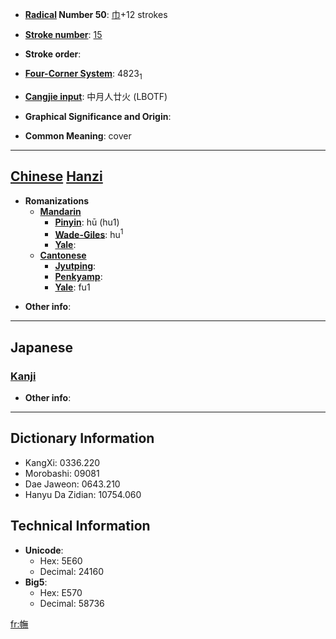 * '''[[Wiktionary:Chinese radical index| Radical]] Number 50''': [[Wiktionary:Chinese radical index 巾|巾]]+12 strokes

* '''[[Wiktionary:Chinese total strokes index|Stroke number]]''': [[Wiktionary:Chinese total strokes index 15|15]]

* '''Stroke order''': 

* '''[[Wiktionary:Chinese four corner index|Four-Corner System]]''': 4823<sub>1</sub>

* '''[[Wiktionary:Chinese Cangjie index|Cangjie input]]''': 中月人廿火 (LBOTF)

* '''Graphical Significance and Origin''': 

* '''Common Meaning''': cover

----

== [[Chinese]] [[Hanzi]] ==

* '''Romanizations'''
** '''[[Mandarin]]'''
*** '''[[Pinyin]]''': hū (hu1)
*** '''[[Wade-Giles]]''': hu<sup>1</sup>
*** '''[[Yale]]''': 
** '''[[Cantonese]]'''
*** '''[[Jyutping]]''':
*** '''[[Penkyamp]]''': 
*** '''[[Yale]]''': fu1

* '''Other info''': 

----

==Japanese==
===[[Kanji]]===
{{kanji|on readings=[[こ]] (ko), [[く]] (ku), [[ぶ]] (bu), [[む]] (mu)|kun readings=[[おほひ]] (ohohi), [[おほふ]] (ohofu)}}

* '''Other info''':  

----

== Dictionary Information ==

* KangXi: 0336.220
* Morobashi: 09081
* Dae Jaweon: 0643.210
* Hanyu Da Zidian: 10754.060

== Technical Information ==

* '''Unicode''':
** Hex: 5E60
** Decimal: 24160
* '''Big5''':
** Hex: E570
** Decimal: 58736

[[fr:幠]]